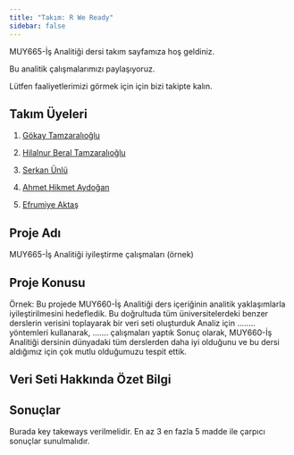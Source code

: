 ```yaml
---
title: "Takım: R We Ready"
sidebar: false 
---
```


MUY665-İş Analitiği dersi takım sayfamıza hoş geldiniz.

Bu analitik çalışmalarımızı paylaşıyoruz.

Lütfen faaliyetlerimizi görmek için için bizi takipte kalın.

## Takım Üyeleri

1.  [Gökay Tamzaralıoğlu](/takim/gokaytamzaralioglu.qmd "Gökay Tamzaralıoğlu")

2.  [Hilalnur Beral Tamzaralıoğlu](/takim/hilalberal.qmd "Hilalnur Beral Tamzaralıoğlu")

3.  [Serkan Ünlü](/takim/serkanunlu.qmd "Serkan Ünlü")

4.  [Ahmet Hikmet Aydoğan](/takim/ahikmet.qmd "Ahmet Hikmet Aydoğan")

5.  [Efrumiye Aktaş](/takim/efrumiyeaktas.qmd "Efrumiye Aktaş")

## Proje Adı

MUY665-İş Analitiği iyileştirme çalışmaları (örnek)

## Proje Konusu

Örnek: Bu projede MUY660-İş Analitiği ders içeriğinin analitik yaklaşımlarla iyileştirilmesini hedefledik. Bu doğrultuda tüm üniversitelerdeki benzer derslerin verisini toplayarak bir veri seti oluşturduk Analiz için ........ yöntemleri kullanarak, ....... çalışmaları yaptık Sonuç olarak, MUY660-İş Analitiği dersinin dünyadaki tüm derslerden daha iyi olduğunu ve bu dersi aldığımız için çok mutlu olduğumuzu tespit ettik.

## Veri Seti Hakkında Özet Bilgi

## Sonuçlar

Burada key takeways verilmelidir. En az 3 en fazla 5 madde ile çarpıcı sonuçlar sunulmalıdır.
